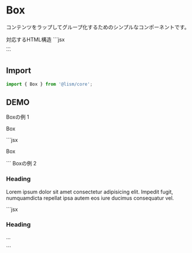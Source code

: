 
# Box

コンテンツをラップしてグループ化するためのシンプルなコンポーネントです。

<Demo>
	<Demo.Title>対応するHTML構造</Demo.Title>
	<Demo.Code>
	```jsx
	<div class="l--box">...</div>
	```
	</Demo.Code>
</Demo>

## Import

```js
import { Box } from '@lism/core';
```

## DEMO

<Demo>
	<Demo.Title>Boxの例 1</Demo.Title>
	<Demo.Preview resize p={20}>
		<Box p='box' bgc='white' shadow='2' radius='3'>
			<p>Box</p>
		</Box>
	</Demo.Preview>
	<Demo.Code>
		```jsx
		<Box p='box' bgc='white' shadow='2' radius='3'>
			<p>Box</p>
		</Box>
		```
	</Demo.Code>
</Demo>

<Demo>
	<Demo.Title>Boxの例 2</Demo.Title>
	<Demo.Preview resize p={20}>
		<Box isFlow tag='section' p="box:l" bgc='pale'>
			<h3>Heading</h3>
			<p>Lorem ipsum dolor sit amet consectetur adipisicing elit. Impedit fugit, numquamdicta repellat ipsa autem eos iure ducimus consequatur vel.</p>
		</Box>
	</Demo.Preview>
	<Demo.Code>
		```jsx
		<Box isFlow tag='section' p="box:l" bgc='pale'>
			<h3>Heading</h3>
			<p>...</p>
		</Box>
		```
	</Demo.Code>
</Demo>

